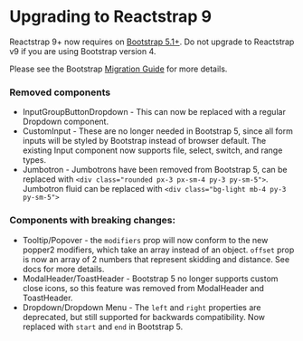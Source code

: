 
<Meta title="Home/Upgrading" />

# Upgrading to Reactstrap 9

Reactstrap 9+ now requires on [Bootstrap 5.1+](https://getbootstrap.com/docs/5.1/getting-started/introduction/).
Do not upgrade to Reactstrap v9 if you are using Bootstrap version 4.

Please see the Bootstrap [Migration Guide](https://getbootstrap.com/docs/5.1/migration/#components) for more details.

### Removed components

- InputGroupButtonDropdown -
  This can now be replaced with a regular Dropdown component.
- CustomInput -
  These are no longer needed in Bootstrap 5, since all form inputs will be styled by Bootstrap instead of browser default. 
  The existing Input component now supports file, select, switch, and range types.
- Jumbotron -
  Jumbotrons have been removed from Bootstrap 5, can be replaced with `<div class="rounded px-3 px-sm-4 py-3 py-sm-5">`. 
  Jumbotron fluid can be replaced with `<div class="bg-light mb-4 py-3 py-sm-5">`

### Components with breaking changes:
- Tooltip/Popover - 
  the `modifiers` prop will now conform to the new popper2 modifiers, which take an array instead of an object.
  `offset` prop is now an array of 2 numbers that represent skidding and distance. See docs for more details.
- ModalHeader/ToastHeader -
  Bootstrap 5 no longer supports custom close icons, so this feature was removed from ModalHeader and ToastHeader.
- Dropdown/Dropdown Menu -
  The `left` and `right` properties are deprecated, but still supported for backwards compatibility.
  Now replaced with `start` and `end` in Bootstrap 5.
